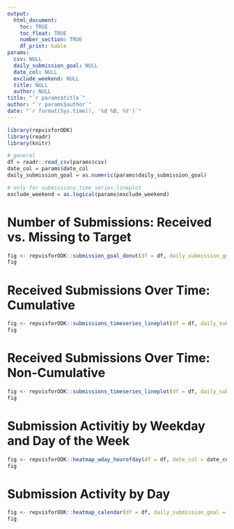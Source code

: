 ```yaml
---
output: 
  html_document:
    toc: TRUE
    toc_float: TRUE
    number_section: TRUE
    df_print: kable
params:
  csv: NULL
  daily_submission_goal: NULL
  date_col: NULL
  exclude_weekend: NULL
  title: NULL
  author: NULL
title: "`r params$title`"
author: "`r params$author`"
date: "`r format(Sys.time(), '%d %B, %Y')`"
---
```


```r
library(repvisforODK)
library(readr)
library(knitr)
```

```r
# general
df = readr::read_csv(params$csv)
date_col = params$date_col
daily_submission_goal = as.numeric(params$daily_submission_goal)

# only for submissions_time series_lineplot
exclude_weekend = as.logical(params$exclude_weekend)
```

# Number of Submissions: Received vs. Missing to Target
```r
fig <- repvisforODK::submission_goal_donut(df = df, daily_submission_goal = daily_submission_goal, date_col = date_col)
fig
```

# Received Submissions Over Time: Cumulative
```r
fig <- repvisforODK::submissions_timeseries_lineplot(df = df, daily_submission_goal = daily_submission_goal, date_col = date_col, exclude_weekend = exclude_weekend, cumulative = TRUE)
fig
```

# Received Submissions Over Time: Non-Cumulative
```r
fig <- repvisforODK::submissions_timeseries_lineplot(df = df, daily_submission_goal = daily_submission_goal, date_col = date_col, exclude_weekend = exclude_weekend, cumulative = FALSE)
fig
```

# Submission Activitiy by Weekday and Day of the Week 
```r
fig <- repvisforODK::heatmap_wday_hourofday(df = df, date_col = date_col)
fig
```

# Submission Activity by Day 
```r
fig <- repvisforODK::heatmap_calendar(df = df, daily_submission_goal = daily_submission_goal, date_col = date_col)
fig
```

